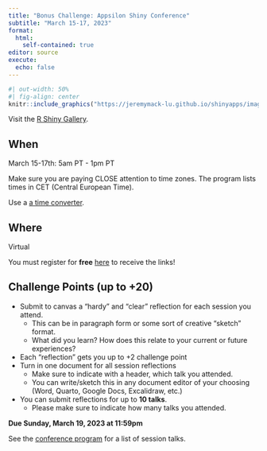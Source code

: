 ```yaml
---
title: "Bonus Challenge: Appsilon Shiny Conference"
subtitle: "March 15-17, 2023"
format: 
  html:
    self-contained: true
editor: source
execute: 
  echo: false
---
```


```r
#| out-width: 50%
#| fig-align: center
knitr::include_graphics("https://jeremymack-lu.github.io/shinyapps/images/shiny_hex.png")
```

Visit the [R Shiny Gallery](https://shiny.rstudio.com/gallery/).


## When

March 15-17th: 5am PT - 1pm PT

::: callout-warning
Make sure you are paying CLOSE attention to time zones. The program lists times in CET (Central European Time).

Use a [a time converter](https://www.worldtimebuddy.com/).
:::

## Where

Virtual

::: callout-caution
You must register for **free** [here](https://shinyconf.appsilon.com/registration/) to receive the links!
:::

## Challenge Points (up to +20)
+ Submit to canvas a "hardy" and "clear" reflection for each session you attend.
  + This can be in paragraph form or some sort of creative "sketch" format.
  + What did you learn? How does this relate to your current or future experiences?
+ Each "reflection" gets you up to +2 challenge point
+ Turn in one document for all session reflections
  + Make sure to indicate with a header, which talk you attended.
  + You can write/sketch this in any document editor of your choosing (Word, Quarto, Google Docs, Excalidraw, etc.)
+ You can submit reflections for up to **10 talks**.
  + Please make sure to indicate how many talks you attended.
  
**Due Sunday, March 19, 2023 at 11:59pm**

See the [conference program](https://shinyconf.appsilon.com/conference-scheduler/?utm_medium=social&utm_source=twitter&utm_campaign=scheduler) for a list of session talks. 
